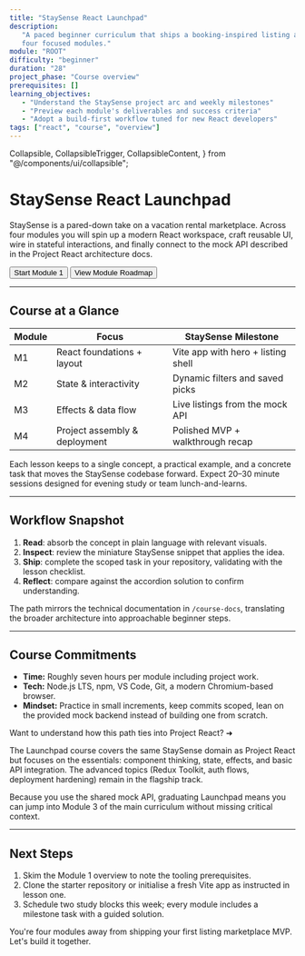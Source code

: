 ```yaml
---
title: "StaySense React Launchpad"
description:
   "A paced beginner curriculum that ships a booking-inspired listing app in
   four focused modules."
module: "ROOT"
difficulty: "beginner"
duration: "28"
project_phase: "Course overview"
prerequisites: []
learning_objectives:
   - "Understand the StaySense project arc and weekly milestones"
   - "Preview each module's deliverables and success criteria"
   - "Adopt a build-first workflow tuned for new React developers"
tags: ["react", "course", "overview"]
---
```


   Collapsible,
   CollapsibleTrigger,
   CollapsibleContent,
} from "@/components/ui/collapsible";

# StaySense React Launchpad

StaySense is a pared-down take on a vacation rental marketplace. Across four
modules you will spin up a modern React workspace, craft reusable UI, wire in
stateful interactions, and finally connect to the mock API described in the
Project React architecture docs.

<div className='mt-6 flex flex-wrap gap-4'>
   <Link href='/docs/react-new/m1/0_index'>
      <Button>Start Module 1</Button>
   </Link>
   <Link href='/docs/react-new/m1/0_index'>
      <Button variant='outline' className='hover:text-secondary'>
         View Module Roadmap
      </Button>
   </Link>
</div>

---

## Course at a Glance

| Module | Focus                         | StaySense Milestone                |
| ------ | ----------------------------- | ---------------------------------- |
| M1     | React foundations + layout    | Vite app with hero + listing shell |
| M2     | State & interactivity         | Dynamic filters and saved picks    |
| M3     | Effects & data flow           | Live listings from the mock API    |
| M4     | Project assembly & deployment | Polished MVP + walkthrough recap   |

Each lesson keeps to a single concept, a practical example, and a concrete task
that moves the StaySense codebase forward. Expect 20–30 minute sessions designed
for evening study or team lunch-and-learns.

---

## Workflow Snapshot

1. **Read**: absorb the concept in plain language with relevant visuals.
2. **Inspect**: review the miniature StaySense snippet that applies the idea.
3. **Ship**: complete the scoped task in your repository, validating with the
   lesson checklist.
4. **Reflect**: compare against the accordion solution to confirm understanding.

The path mirrors the technical documentation in `/course-docs`, translating the
broader architecture into approachable beginner steps.

---

## Course Commitments

-  **Time:** Roughly seven hours per module including project work.
-  **Tech:** Node.js LTS, npm, VS Code, Git, a modern Chromium-based browser.
-  **Mindset:** Practice in small increments, keep commits scoped, lean on the
   provided mock backend instead of building one from scratch.

<Collapsible className='mt-8' defaultOpen={false}>
   <CollapsibleTrigger className='group inline-flex w-full items-center justify-between rounded-md border px-4 py-2 text-sm font-medium'>
      Want to understand how this path ties into Project React?
      <span className='transition-transform group-data-[state=open]:rotate-90'>
         ➜
      </span>
   </CollapsibleTrigger>
   <CollapsibleContent className='mt-4 space-y-3 rounded-md border bg-muted/40 p-4 text-sm text-muted-foreground'>
      <p>
         The Launchpad course covers the same StaySense domain as Project React
         but focuses on the essentials: component thinking, state, effects, and
         basic API integration. The advanced topics (Redux Toolkit, auth flows,
         deployment hardening) remain in the flagship track.
      </p>
      <p>
         Because you use the shared mock API, graduating Launchpad means you can
         jump into Module 3 of the main curriculum without missing critical
         context.
      </p>
   </CollapsibleContent>
</Collapsible>

---

## Next Steps

1. Skim the Module 1 overview to note the tooling prerequisites.
2. Clone the starter repository or initialise a fresh Vite app as instructed in
   lesson one.
3. Schedule two study blocks this week; every module includes a milestone task
   with a guided solution.

You're four modules away from shipping your first listing marketplace MVP. Let's
build it together.
